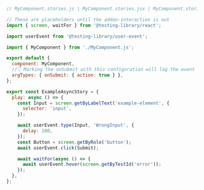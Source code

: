 ```js
// MyComponent.stories.js | MyComponent.stories.jsx | MyComponent.stories.ts | MyComponent.stories.tsx

// These are placeholders until the addon-interaction is out
import { screen, waitFor } from '@testing-library/react';

import userEvent from '@testing-library/user-event';

import { MyComponent } from './MyComponent.js';

export default {
  component: MyComponent,
  //👇 Marking the onSubmit with this configuration will log the event in the Actions panel
  argTypes: { onSubmit: { action: true } },
};

export const ExampleAsyncStory = {
  play: async () => {
    const Input = screen.getByLabelText('example-element', {
      selector: 'input',
    });

    await userEvent.type(Input, 'WrongInput', {
      delay: 100,
    });
    const Button = screen.getByRole('button');
    await userEvent.click(Submit);

    await waitFor(async () => {
      await userEvent.hover(screen.getByTestId('error'));
    });
  },
};
```